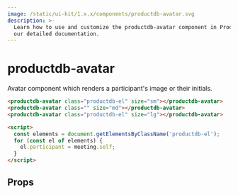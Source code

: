 ```yaml
---
image: /static/ui-kit/1.x.x/components/productdb-avatar.svg
description: >-
  Learn how to use and customize the productdb-avatar component in ProductDB's UI Kit with
  our detailed documentation.
---
```


# productdb-avatar

Avatar component which renders a participant's image or their initials.

```html
<productdb-avatar class="productdb-el" size="sm"></productdb-avatar>
<productdb-avatar class="" size="md"></productdb-avatar>
<productdb-avatar class="productdb-el" size="lg"></productdb-avatar>

<script>
  const elements = document.getElementsByClassName('productdb-el');
  for (const el of elements) {
    el.participant = meeting.self;
  }
</script>
```

## Props

<PropsTable of="productdb-avatar" />

<head>
  <title>UI Kit productdb-avatar</title>
</head>

